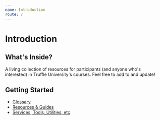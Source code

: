 ```yaml
---
name: Introduction
route: /
---
```


# Introduction

## What's Inside?

A living collection of resources for participants (and anyone who's interested) in Truffle University's courses. Feel free to add to and update!

## Getting Started

- [Glossary](/docs/glossary)
- [Resources & Guides](/docs/resources)
- [Services, Tools, Utilities, etc](/docs/services)